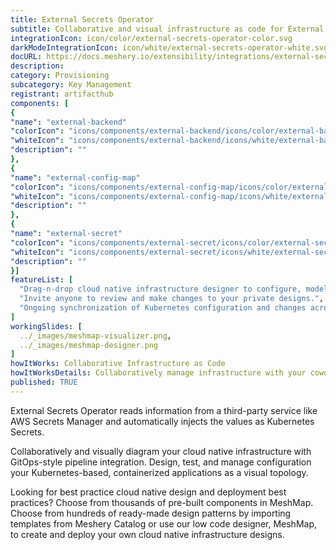 ```yaml
---
title: External Secrets Operator
subtitle: Collaborative and visual infrastructure as code for External Secrets Operator
integrationIcon: icon/color/external-secrets-operator-color.svg
darkModeIntegrationIcon: icon/white/external-secrets-operator-white.svg
docURL: https://docs.meshery.io/extensibility/integrations/external-secrets-operator
description: 
category: Provisioning
subcategory: Key Management
registrant: artifacthub
components: [
{
"name": "external-backend"
"colorIcon": "icons/components/external-backend/icons/color/external-backend-color.svg"
"whiteIcon": "icons/components/external-backend/icons/white/external-backend-white.svg"
"description": ""
},
{
"name": "external-config-map"
"colorIcon": "icons/components/external-config-map/icons/color/external-config-map-color.svg"
"whiteIcon": "icons/components/external-config-map/icons/white/external-config-map-white.svg"
"description": ""
},
{
"name": "external-secret"
"colorIcon": "icons/components/external-secret/icons/color/external-secret-color.svg"
"whiteIcon": "icons/components/external-secret/icons/white/external-secret-white.svg"
"description": ""
}]
featureList: [
  "Drag-n-drop cloud native infrastructure designer to configure, model, and deploy your workloads.",
  "Invite anyone to review and make changes to your private designs.",
  "Ongoing synchronization of Kubernetes configuration and changes across any number of clusters."
]
workingSlides: [
  ../_images/meshmap-visualizer.png,
  ../_images/meshmap-designer.png
]
howItWorks: Collaborative Infrastructure as Code
howItWorksDetails: Collaboratively manage infrastructure with your coworkers synchronously sharing the same designs.
published: TRUE
---
```

<p>
External Secrets Operator reads information from a third-party service like AWS Secrets Manager and automatically injects the values as Kubernetes Secrets.
</p>
<p>
    Collaboratively and visually diagram your cloud native infrastructure with GitOps-style pipeline integration. Design, test, and manage configuration your Kubernetes-based, containerized applications as a visual topology.
</p>
<p>
    Looking for best practice cloud native design and deployment best practices? Choose from thousands of pre-built components in MeshMap. Choose from hundreds of ready-made design patterns by importing templates from Meshery Catalog or use our low code designer, MeshMap, to create and deploy your own cloud native infrastructure designs.
</p>
